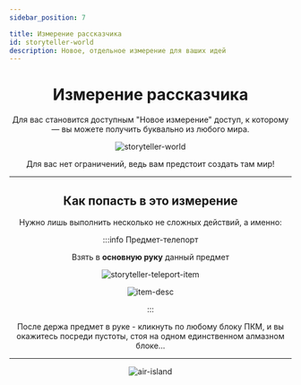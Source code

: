 ```yaml
---
sidebar_position: 7

title: Измерение рассказчика
id: storyteller-world
description: Новое, отдельное измерение для ваших идей
---
```



<div align="center">

# Измерение рассказчика

Для вас становится доступным "Новое измерение" доступ, к которому — вы можете получить буквально из любого мира.

![storyteller-world](@site/static/img/doc/titles/world.png "Халва мир")

Для вас нет ограничений, ведь вам предстоит создать там мир!

---

## Как попасть в это измерение

Нужно лишь выполнить несколько не сложных действий, а именно:

:::info Предмет-телепорт

Взять в **основную руку** данный предмет

<div style={{"scale": "150%"}}>

![storyteller-teleport-item](@site/static/img/doc/items/st-item-teleporter.png)

</div>

![item-desc](@site/static/img/doc/items/st-item-teleporter-desc.png)

:::

После держа предмет в руке - кликнуть по любому блоку ПКМ, и вы окажитесь посреди пустоты, стоя на одном единственном алмазном блоке...

---

![air-island](@site/static/img/doc/screens/air-island.png "Где-то в пустоте, процветает жизнь")

</div>
